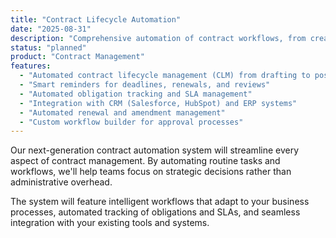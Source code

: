 ```yaml
---
title: "Contract Lifecycle Automation"
date: "2025-08-31"
description: "Comprehensive automation of contract workflows, from creation to renewal and everything in between."
status: "planned"
product: "Contract Management"
features:
  - "Automated contract lifecycle management (CLM) from drafting to post-execution"
  - "Smart reminders for deadlines, renewals, and reviews"
  - "Automated obligation tracking and SLA management"
  - "Integration with CRM (Salesforce, HubSpot) and ERP systems"
  - "Automated renewal and amendment management"
  - "Custom workflow builder for approval processes"
---
```


Our next-generation contract automation system will streamline every aspect of contract management. By automating routine tasks and workflows, we'll help teams focus on strategic decisions rather than administrative overhead.

The system will feature intelligent workflows that adapt to your business processes, automated tracking of obligations and SLAs, and seamless integration with your existing tools and systems.
